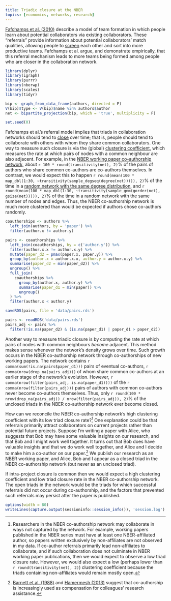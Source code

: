 ```yaml
---
title: Triadic closure at the NBER
topics: [economics, networks, research]
---
```


[Fafchamps et al. (2010)](https://academic.oup.com/jeea/article-abstract/8/1/203/2295936) describe a model of team formation in which people learn about potential collaborators via existing collaborators.
These "referrals" provide information about potential collaborators' match qualities, allowing people to [screen](https://en.wikipedia.org/wiki/Screening_(economics)) each other and sort into more productive teams.
Fafchamps et al. argue, and demonstrate empirically, that this referral mechanism leads to more teams being formed among people who are closer in the collaboration network.

```r
library(dplyr)
library(igraph)
library(purrr)
library(nberwp)
library(scales)
library(tidyr)

bip <- graph_from_data_frame(authors, directed = F)
V(bip)$type <- V(bip)$name %in% authors$author
net <- bipartite_projection(bip, which = 'true', multiplicity = F)

set.seed(0)
```

Fafchamps et al.'s referral model implies that triads in collaboration networks should tend to [close](https://en.wikipedia.org/wiki/Triadic_closure) over time; that is, people should tend to collaborate with others with whom they share common collaborators.
One way to measure such closure is via the (global) [clustering coefficient](https://en.wikipedia.org/wiki/Clustering_coefficient), which measures the rate at which pairs of nodes with a common neighbour are also adjacent.
For example, in the [NBER working paper co-authorship network](/blog/nber-co-authorships/), about `r 100 * round(transitivity(net), 2)`% of the pairs of authors who share common co-authors are co-authors themselves.
In contrast, we would expect this to happen `r round(mean(100 * map_dbl(1:30, ~transitivity(sample_degseq(degree(net))))), 2)`% of the time in a [random network with the same degree distribution](/blog/degree-preserving-randomisation/), and `r round(mean(100 * map_dbl(1:30, ~transitivity(sample_gnm(gorder(net), gsize(net))))), 2)`% of the time in a random network with the same number of nodes and edges.
Thus, the NBER co-authorship network is much more clustered than would be expected if authors chose co-authors randomly.

```r
coauthorships <- authors %>%
  left_join(authors, by = 'paper') %>%
  filter(author.x != author.y)

pairs <- coauthorships %>%
  left_join(coauthorships, by = c('author.y')) %>%
  filter(author.x.x != author.x.y) %>%
  mutate(paper_d2 = pmax(paper.x, paper.y)) %>%
  group_by(author.x = author.x.x, author.y = author.x.y) %>%
  summarise(paper_d2 = min(paper_d2)) %>%
  ungroup() %>%
  full_join(
    coauthorships %>%
      group_by(author.x, author.y) %>%
      summarise(paper_d1 = min(paper)) %>%
      ungroup()
  ) %>%
  filter(author.x < author.y)

saveRDS(pairs, file = 'data/pairs.rds')
```

```r
pairs <- readRDS('data/pairs.rds')
pairs_adj <- pairs %>%
  filter(!is.na(paper_d2) & (is.na(paper_d1) | paper_d1 > paper_d2))
```

Another way to measure triadic closure is by computing the rate at which pairs of nodes with common neighbours *become* adjacent.
This method makes sense whenever the network's density grows over time.
Such growth occurs in the NBER co-authorship network through co-authorships of new working papers.
The network contains `r comma(sum(!is.na(pairs$paper_d1)))` pairs of eventual co-authors, `r comma(nrow(drop_na(pairs_adj)))` of whom share common co-authors at an earlier stage of the network's evolution.
However, `r comma(nrow(filter(pairs_adj, is.na(paper_d1))))` of the `r comma(nrow(filter(pairs_adj)))` pairs of authors with common co-authors never become co-authors themselves.
Thus, only `r round(100 * nrow(drop_na(pairs_adj)) / nrow(filter(pairs_adj)), 2)`% of the unclosed triads in the NBER co-authorship network ever become closed.

How can we reconcile the NBER co-authorship network's high clustering coefficient with its low triad closure rate?[^unobserved]
One explanation could be that referrals primarily attract collaborators on current projects rather than potential future projects.
Suppose I'm writing a paper with Alice, who suggests that Bob may have some valuable insights on our research, and that Bob and I might work well together.
It turns out that Bob does have valuable insights and that we do work well together, and Alice and I decide to make him a co-author on our paper.[^compensation]
We publish our research as an NBER working paper, and Alice, Bob and I appear as a closed triad in the NBER co-authorship network (but never as an unclosed triad).

[^unobserved]: Researchers in the NBER co-authorship network may collaborate in ways not captured by the network. For example, working papers published in the NBER series must have at least one NBER-affiliated author, so papers written exclusively by non-affiliates are not observed in my data. If co-author referrals primarily lead non-affiliates to collaborate, and if such collaboration does not culminate in NBER working paper publications, then we would expect to observe a low triad closure rate. However, we would also expect a low (perhaps lower than `r round(transitivity(net), 2)`) clustering coefficient because the triads containing non-affiliates would remain mostly open.

[^compensation]: [Barnett et al. (1988)](https://doi.org/10.2307/1926798) and [Hamermesh (2013)](https://doi.org/10.1257/jel.51.1.162) suggest that co-authorship is increasingly used as compensation for colleagues' research assistance.

If intra-project closure is common then we would expect a high clustering coefficient and low triad closure rate in the NBER co-authorship network.
The open triads in the network would be the triads for which successful referrals did not occur during co-authorship, and the factors that prevented such referrals may persist after the paper is published.

```r
options(width = 80)
writeLines(capture.output(sessioninfo::session_info()), 'session.log')
```
